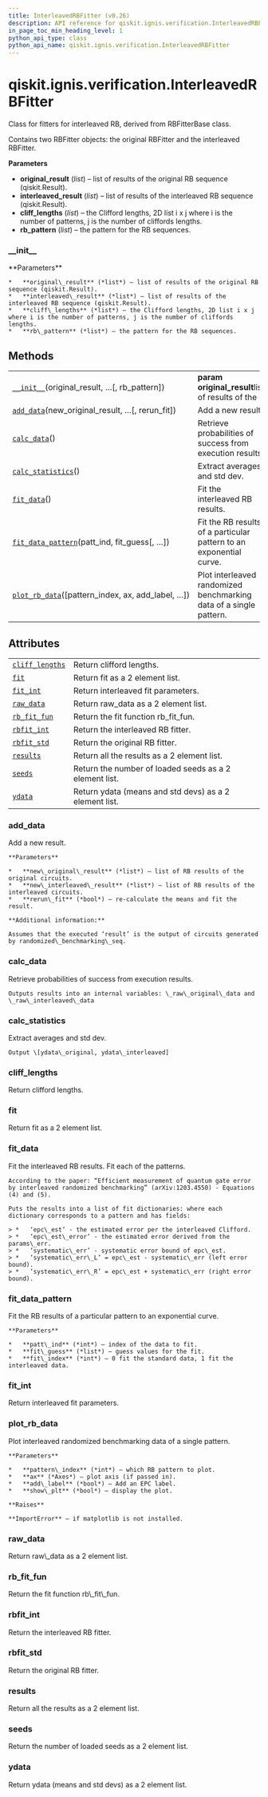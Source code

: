```yaml
---
title: InterleavedRBFitter (v0.26)
description: API reference for qiskit.ignis.verification.InterleavedRBFitter in qiskit v0.26
in_page_toc_min_heading_level: 1
python_api_type: class
python_api_name: qiskit.ignis.verification.InterleavedRBFitter
---
```


<span id="qiskit-ignis-verification-interleavedrbfitter" />

# qiskit.ignis.verification.InterleavedRBFitter

<Class id="qiskit.ignis.verification.InterleavedRBFitter" isDedicatedPage={true} github="https://github.com/qiskit-community/qiskit-ignis/tree/stable/0.6/qiskit/ignis/verification/randomized_benchmarking/fitters.py" signature="InterleavedRBFitter(original_result, interleaved_result, cliff_lengths, rb_pattern=None)" modifiers="class">
  Class for fitters for interleaved RB, derived from RBFitterBase class.

  Contains two RBFitter objects: the original RBFitter and the interleaved RBFitter.

  **Parameters**

  *   **original\_result** (*list*) – list of results of the original RB sequence (qiskit.Result).
  *   **interleaved\_result** (*list*) – list of results of the interleaved RB sequence (qiskit.Result).
  *   **cliff\_lengths** (*list*) – the Clifford lengths, 2D list i x j where i is the number of patterns, j is the number of cliffords lengths.
  *   **rb\_pattern** (*list*) – the pattern for the RB sequences.

  ### \_\_init\_\_

  <Function id="qiskit.ignis.verification.InterleavedRBFitter.__init__" signature="__init__(original_result, interleaved_result, cliff_lengths, rb_pattern=None)">
    **Parameters**

    *   **original\_result** (*list*) – list of results of the original RB sequence (qiskit.Result).
    *   **interleaved\_result** (*list*) – list of results of the interleaved RB sequence (qiskit.Result).
    *   **cliff\_lengths** (*list*) – the Clifford lengths, 2D list i x j where i is the number of patterns, j is the number of cliffords lengths.
    *   **rb\_pattern** (*list*) – the pattern for the RB sequences.
  </Function>

  ## Methods

  |                                                                                                                                                                                     |                                                                     |
  | ----------------------------------------------------------------------------------------------------------------------------------------------------------------------------------- | ------------------------------------------------------------------- |
  | [`__init__`](#qiskit.ignis.verification.InterleavedRBFitter.__init__ "qiskit.ignis.verification.InterleavedRBFitter.__init__")(original\_result, …\[, rb\_pattern])                 | **param original\_result**list of results of the                    |
  | [`add_data`](#qiskit.ignis.verification.InterleavedRBFitter.add_data "qiskit.ignis.verification.InterleavedRBFitter.add_data")(new\_original\_result, …\[, rerun\_fit])             | Add a new result.                                                   |
  | [`calc_data`](#qiskit.ignis.verification.InterleavedRBFitter.calc_data "qiskit.ignis.verification.InterleavedRBFitter.calc_data")()                                                 | Retrieve probabilities of success from execution results.           |
  | [`calc_statistics`](#qiskit.ignis.verification.InterleavedRBFitter.calc_statistics "qiskit.ignis.verification.InterleavedRBFitter.calc_statistics")()                               | Extract averages and std dev.                                       |
  | [`fit_data`](#qiskit.ignis.verification.InterleavedRBFitter.fit_data "qiskit.ignis.verification.InterleavedRBFitter.fit_data")()                                                    | Fit the interleaved RB results.                                     |
  | [`fit_data_pattern`](#qiskit.ignis.verification.InterleavedRBFitter.fit_data_pattern "qiskit.ignis.verification.InterleavedRBFitter.fit_data_pattern")(patt\_ind, fit\_guess\[, …]) | Fit the RB results of a particular pattern to an exponential curve. |
  | [`plot_rb_data`](#qiskit.ignis.verification.InterleavedRBFitter.plot_rb_data "qiskit.ignis.verification.InterleavedRBFitter.plot_rb_data")(\[pattern\_index, ax, add\_label, …])    | Plot interleaved randomized benchmarking data of a single pattern.  |

  ## Attributes

  |                                                                                                                                               |                                                        |
  | --------------------------------------------------------------------------------------------------------------------------------------------- | ------------------------------------------------------ |
  | [`cliff_lengths`](#qiskit.ignis.verification.InterleavedRBFitter.cliff_lengths "qiskit.ignis.verification.InterleavedRBFitter.cliff_lengths") | Return clifford lengths.                               |
  | [`fit`](#qiskit.ignis.verification.InterleavedRBFitter.fit "qiskit.ignis.verification.InterleavedRBFitter.fit")                               | Return fit as a 2 element list.                        |
  | [`fit_int`](#qiskit.ignis.verification.InterleavedRBFitter.fit_int "qiskit.ignis.verification.InterleavedRBFitter.fit_int")                   | Return interleaved fit parameters.                     |
  | [`raw_data`](#qiskit.ignis.verification.InterleavedRBFitter.raw_data "qiskit.ignis.verification.InterleavedRBFitter.raw_data")                | Return raw\_data as a 2 element list.                  |
  | [`rb_fit_fun`](#qiskit.ignis.verification.InterleavedRBFitter.rb_fit_fun "qiskit.ignis.verification.InterleavedRBFitter.rb_fit_fun")          | Return the fit function rb\_fit\_fun.                  |
  | [`rbfit_int`](#qiskit.ignis.verification.InterleavedRBFitter.rbfit_int "qiskit.ignis.verification.InterleavedRBFitter.rbfit_int")             | Return the interleaved RB fitter.                      |
  | [`rbfit_std`](#qiskit.ignis.verification.InterleavedRBFitter.rbfit_std "qiskit.ignis.verification.InterleavedRBFitter.rbfit_std")             | Return the original RB fitter.                         |
  | [`results`](#qiskit.ignis.verification.InterleavedRBFitter.results "qiskit.ignis.verification.InterleavedRBFitter.results")                   | Return all the results as a 2 element list.            |
  | [`seeds`](#qiskit.ignis.verification.InterleavedRBFitter.seeds "qiskit.ignis.verification.InterleavedRBFitter.seeds")                         | Return the number of loaded seeds as a 2 element list. |
  | [`ydata`](#qiskit.ignis.verification.InterleavedRBFitter.ydata "qiskit.ignis.verification.InterleavedRBFitter.ydata")                         | Return ydata (means and std devs) as a 2 element list. |

  ### add\_data

  <Function id="qiskit.ignis.verification.InterleavedRBFitter.add_data" signature="add_data(new_original_result, new_interleaved_result, rerun_fit=True)">
    Add a new result.

    **Parameters**

    *   **new\_original\_result** (*list*) – list of RB results of the original circuits.
    *   **new\_interleaved\_result** (*list*) – list of RB results of the interleaved circuits.
    *   **rerun\_fit** (*bool*) – re-calculate the means and fit the result.

    **Additional information:**

    Assumes that the executed ‘result’ is the output of circuits generated by randomized\_benchmarking\_seq.
  </Function>

  ### calc\_data

  <Function id="qiskit.ignis.verification.InterleavedRBFitter.calc_data" signature="calc_data()">
    Retrieve probabilities of success from execution results.

    Outputs results into an internal variables: \_raw\_original\_data and \_raw\_interleaved\_data
  </Function>

  ### calc\_statistics

  <Function id="qiskit.ignis.verification.InterleavedRBFitter.calc_statistics" signature="calc_statistics()">
    Extract averages and std dev.

    Output \[ydata\_original, ydata\_interleaved]
  </Function>

  ### cliff\_lengths

  <Attribute id="qiskit.ignis.verification.InterleavedRBFitter.cliff_lengths">
    Return clifford lengths.
  </Attribute>

  ### fit

  <Attribute id="qiskit.ignis.verification.InterleavedRBFitter.fit">
    Return fit as a 2 element list.
  </Attribute>

  ### fit\_data

  <Function id="qiskit.ignis.verification.InterleavedRBFitter.fit_data" signature="fit_data()">
    Fit the interleaved RB results. Fit each of the patterns.

    According to the paper: “Efficient measurement of quantum gate error by interleaved randomized benchmarking” (arXiv:1203.4550) - Equations (4) and (5).

    Puts the results into a list of fit dictionaries: where each dictionary corresponds to a pattern and has fields:

    > *   ‘epc\_est’ - the estimated error per the interleaved Clifford.
    > *   ‘epc\_est\_error’ - the estimated error derived from the params\_err.
    > *   ‘systematic\_err’ - systematic error bound of epc\_est.
    > *   ‘systematic\_err\_L’ = epc\_est - systematic\_err (left error bound).
    > *   ‘systematic\_err\_R’ = epc\_est + systematic\_err (right error bound).
  </Function>

  ### fit\_data\_pattern

  <Function id="qiskit.ignis.verification.InterleavedRBFitter.fit_data_pattern" signature="fit_data_pattern(patt_ind, fit_guess, fit_index=0)">
    Fit the RB results of a particular pattern to an exponential curve.

    **Parameters**

    *   **patt\_ind** (*int*) – index of the data to fit.
    *   **fit\_guess** (*list*) – guess values for the fit.
    *   **fit\_index** (*int*) – 0 fit the standard data, 1 fit the interleaved data.
  </Function>

  ### fit\_int

  <Attribute id="qiskit.ignis.verification.InterleavedRBFitter.fit_int">
    Return interleaved fit parameters.
  </Attribute>

  ### plot\_rb\_data

  <Function id="qiskit.ignis.verification.InterleavedRBFitter.plot_rb_data" signature="plot_rb_data(pattern_index=0, ax=None, add_label=True, show_plt=True)">
    Plot interleaved randomized benchmarking data of a single pattern.

    **Parameters**

    *   **pattern\_index** (*int*) – which RB pattern to plot.
    *   **ax** (*Axes*) – plot axis (if passed in).
    *   **add\_label** (*bool*) – Add an EPC label.
    *   **show\_plt** (*bool*) – display the plot.

    **Raises**

    **ImportError** – if matplotlib is not installed.
  </Function>

  ### raw\_data

  <Attribute id="qiskit.ignis.verification.InterleavedRBFitter.raw_data">
    Return raw\_data as a 2 element list.
  </Attribute>

  ### rb\_fit\_fun

  <Attribute id="qiskit.ignis.verification.InterleavedRBFitter.rb_fit_fun">
    Return the fit function rb\_fit\_fun.
  </Attribute>

  ### rbfit\_int

  <Attribute id="qiskit.ignis.verification.InterleavedRBFitter.rbfit_int">
    Return the interleaved RB fitter.
  </Attribute>

  ### rbfit\_std

  <Attribute id="qiskit.ignis.verification.InterleavedRBFitter.rbfit_std">
    Return the original RB fitter.
  </Attribute>

  ### results

  <Attribute id="qiskit.ignis.verification.InterleavedRBFitter.results">
    Return all the results as a 2 element list.
  </Attribute>

  ### seeds

  <Attribute id="qiskit.ignis.verification.InterleavedRBFitter.seeds">
    Return the number of loaded seeds as a 2 element list.
  </Attribute>

  ### ydata

  <Attribute id="qiskit.ignis.verification.InterleavedRBFitter.ydata">
    Return ydata (means and std devs) as a 2 element list.
  </Attribute>
</Class>


